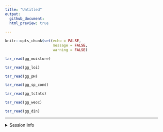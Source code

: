 ```yaml
---
title: "Untitled"
output: 
  github_document:
  html_preview: true
  
---
```


```r
knitr::opts_chunk$set(echo = FALSE,
                      message = FALSE,
                      warning = FALSE)
```


```r
tar_read(gg_moisture)
```

```r
tar_read(gg_loi)
```

```r
tar_read(gg_pH)
```

```r
tar_read(gg_sp_cond)
```

```r
tar_read(gg_tctnts)
```

```r
tar_read(gg_weoc)
```

```r
tar_read(gg_din)
```

---

<details>
  <summary> Session Info </summary>

Date run: `r Sys.Date()`

```r
sessionInfo()
```

</details>